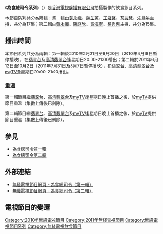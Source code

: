 《'''為食總司令系列'''》（{{lang-en|'''Admiral's Feast Series'''}}）是[[香港|香港]][[電視廣播有限公司|電視廣播有限公司]]拍攝製作的飲食節目系列。

本節目系列共分為兩輯：第一輯由[[黃永幟|黃永幟]]、[[陳芷菁|陳芷菁]]、[[王君馨|王君馨]]、[[苟芸慧|苟芸慧]]、[[宋熙年|宋熙年]]主持，共分為17集；第二輯由[[黃永幟|黃永幟]]、[[陳庭欣|陳庭欣]]、[[高海寧|高海寧]]、[[楊秀惠|楊秀惠]]主持，共分為15集。

==播出時間==
本節目系列共分為兩輯：第一輯於2010年2月21日至6月20日（2010年4月18日暫停播映），在[[翡翠台|翡翠台]]及[[高清翡翠台|高清翡翠台]]逢星期日20:00-21:00播出；第二輯於2011年6月12日至10月2日（2011年7月31日及8月7日暫停播映），在[[翡翠台|翡翠台]]、[[高清翡翠台|高清翡翠台]]及[[myTV|myTV]]逢星期日20:00-21:00播出。

===重溫===
第一輯節目繼[[翡翠台|翡翠台]]、[[高清翡翠台|高清翡翠台]]及[[myTV|myTV]]逢星期日晚上首播之後，於[[myTV|myTV]]提供節目重溫（集數上傳後已刪除）。

第二輯節目繼[[翡翠台|翡翠台]]、[[高清翡翠台|高清翡翠台]]及[[myTV|myTV]]逢星期日晚上首播之後，於[[myTV|myTV]]提供節目重溫（集數上傳後已刪除）。

==參見==
*[[為食總司令_(第一輯)|為食總司令第一輯]]
*[[為食總司令_(第二輯)|為食總司令第二輯]]

==外部連結==
*[http://programme.tvb.com/foodandtravel/admiralsfeast/ 無綫電視節目網頁 - 為食總司令（第一輯）] {{Wayback|url=http://programme.tvb.com/foodandtravel/admiralsfeast/ |date=20190922222504 }}
*[http://programme.tvb.com/foodandtravel/admiralsfeast2/ 無綫電視節目網頁 - 為食總司令（第二輯）] {{Wayback|url=http://programme.tvb.com/foodandtravel/admiralsfeast2/ |date=20191202060632 }}

==電視節目的變遷==
{{電視節目的變遷
|電視台={{HK}}[[無綫電視|無綫電視]][[翡翠台|翡翠台]]、[[高清翡翠台|高清翡翠台]]
|播放檔次=星期日 20:00-21:00 時段
|節目名稱=為食總司令（第一輯）<br/>（第1-8集）<br/>（2010.02.21 - 2010.04.11）
|上一節目=[[2010年國泰航空新春國際匯演之夜|2010年國泰航空新春國際匯演之夜]]<br/>（2010.02.14）<span style="font-size:smaller;">（20:30-21:30）</span>
|下一節目=[[超級遊戲獎門人|超級遊戲獎門人]]大爆發<br/>（2010.04.18）<span style="font-size:smaller;">（20:00-20:30）</span>
----[[鐵馬尋橋|鐵馬尋橋]]（大結局）<br/>（香港版第24集，海外版第24-25集）<br/>（2010.04.18）<span style="font-size:smaller;">（20:30-22:30）</span>
|2節目名稱=為食總司令 (第一輯)<br/>（第9-17集）<br/>（2010.04.25 - 2010.06.20）
|2上一節目=[[超級遊戲獎門人|超級遊戲獎門人]]大爆發<br/>（2010.04.18）<span style="font-size:smaller;">（20:00-20:30）</span>
----[[鐵馬尋橋|鐵馬尋橋]]（大結局）<br/>（香港版第24集，海外版第24-25集）<br/>（2010.04.18）<span style="font-size:smaller;">（20:30-22:30）</span>
|2下一節目=[[名人廚房|名人廚房]]<br/>（第1-2集）<br/>（2010.06.27 - 2010.07.04）
|3節目名稱=為食總司令（第二輯）<br/>（第1-7集）<br/>（2011.06.12 - 2011.07.24）
|3上一節目=[[李純恩大食遊|李純恩大食遊]]<br/>（第9-15集）<br/>（2011.04.24 - 2011.06.05）
|3下一節目=[[福祿壽放暑假|福祿壽放暑假]]<br/>（2011.07.31）<span style="font-size:smaller;">（20:00-22:00）</span>
|4節目名稱=為食總司令 (第二輯)<br/>（第8-15集）<br/>（2011.08.14 - 2011.10.02）
|4上一節目=[[香港小姐競選|香港小姐競選]]<br/>（2011.08.07）<span style="font-size:smaller;">（20:30-23:00）</span>
|4下一節目=京都[[蘇GOOD|蘇GOOD]]<br/>（2011.10.09 - 2011.10.23）
}}

[[Category:2010年無綫電視節目|Category:2010年無綫電視節目]]
[[Category:2011年無綫電視節目|Category:2011年無綫電視節目]]
[[Category:無綫電視節目系列|Category:無綫電視節目系列]]
[[Category:無綫電視飲食節目|Category:無綫電視飲食節目]]
